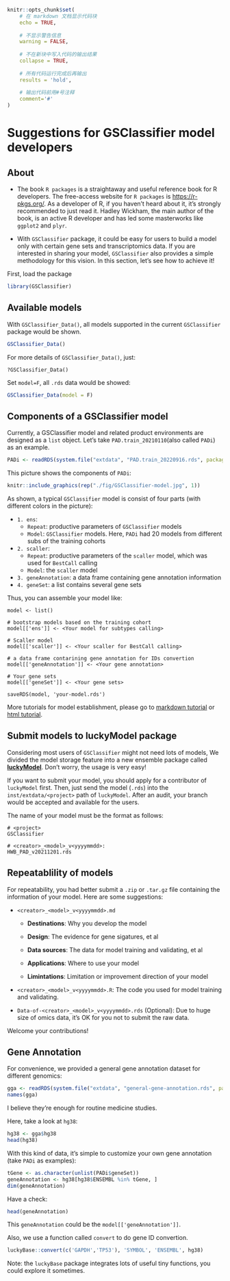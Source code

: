 

```r
knitr::opts_chunk$set(
    # 在 markdown 文档显示代码块
    echo = TRUE, 
    
    # 不显示警告信息
    warning = FALSE, 
    
    # 不在新块中写入代码的输出结果
    collapse = TRUE, 
    
    # 所有代码运行完成后再输出
    results = 'hold', 
    
    # 输出代码前用#号注释
    comment='#'
)
```

# Suggestions for GSClassifier model developers


## About

+ The book `R packages` is a straightaway and useful reference book for R developers. The free-access website for `R packages` is [https://r-pkgs.org/](https://r-pkgs.org/). As a developer of R, if you haven't heard about it, it's strongly recommended to just read it. Hadley Wickham, the main author of the book, is an active R developer and has led some masterworks like `ggplot2` and `plyr`.

+ With `GSClassifier` package, it could be easy for users to build a model only with certain gene sets and transcriptomics data. If you are interested in sharing your model, `GSClassifier` also provides a simple methodology for this vision. In this section, let's see how to achieve it!

First, load the package

```r
library(GSClassifier)
```

## Available models

With `GSClassifier_Data()`, all models supported in the current `GSClassifier` package would be shown.

```r
GSClassifier_Data()
```

For more details of `GSClassifier_Data()`, just:

```
?GSClassifier_Data()
```

Set `model=F`, all `.rds` data would be showed:

```r
GSClassifier_Data(model = F)
```



## Components of a GSClassifier model

Currently, a GSClassifier model and related product environments are designed as a `list` object. Let's take `PAD.train_20210110`(also called `PADi`) as an example.

```r
PADi <- readRDS(system.file("extdata", "PAD.train_20220916.rds", package = "GSClassifier")) 
```


This picture shows the components of `PADi`:

```r
knitr::include_graphics(rep("./fig/GSClassifier-model.jpg", 1))
```

As shown, a typical `GSClassifier` model is consist of four parts (with different colors in the picture):

+ `1. ens`: 
  + `Repeat`: productive parameters of `GSClassifier` models
  + `Model`: `GSClassifier` models. Here, `PADi` had 20 models from different subs of the training cohorts
+ `2. scaller`: 
  + `Repeat`: productive parameters of the `scaller` model, which was used for `BestCall` calling
  + `Model`: the `scaller` model
+ `3. geneAnnotation`: a data frame containing gene annotation information
+ `4. geneSet`: a list contains several gene sets

Thus, you can assemble your model like:

```
model <- list()

# bootstrap models based on the training cohort
model[['ens']] <- <Your model for subtypes calling>

# Scaller model
model[['scaller']] <- <Your scaller for BestCall calling>

# a data frame contarining gene annotation for IDs convertion
model[['geneAnnotation']] <- <Your gene annotation>

# Your gene sets
model[['geneSet']] <- <Your gene sets>

saveRDS(model, 'your-model.rds')

```

More tutorials for model establishment, please go to [markdown tutorial](https://github.com/huangwb8/GSClassifier/wiki/Model-establishment) or [html tutorial](http://htmlpreview.github.io/?https://raw.githubusercontent.com/wiki/huangwb8/GSClassifier/Model-establishment.html).

## Submit models to luckyModel package 

Considering most users of `GSClassifier` might not need lots of models, We divided the model storage feature into a new ensemble package called [**luckyModel**](https://github.com/huangwb8/luckyModel). Don't worry, the usage is very easy!

If you want to submit your model, you should apply for a contributor of `luckyModel` first. Then, just send the model (`.rds`) into the `inst/extdata/<project>` path of `luckyModel`. After an audit, your branch would be accepted and available for the users. 

The name of your model must be the format as follows:

```
# <project>
GSClassifier

# <creator>_<model>_v<yyyymmdd>:
HWB_PAD_v20211201.rds
```

## Repeatablility of models

For repeatability, you had better submit a `.zip` or `.tar.gz` file containing the information of your model. Here are some suggestions:  

+ `<creator>_<model>_v<yyyymmdd>.md`

  + **Destinations**: Why you develop the model

  + **Design**: The evidence for gene sigatures, et al

  + **Data sources**: The data for model training and validating, et al

  + **Applications**: Where to use your model

  + **Limintations**: Limitation or improvement direction of your model

+ `<creator>_<model>_v<yyyymmdd>.R`: The code you used for model training and validating. 

+ `Data-of-<creator>_<model>_v<yyyymmdd>.rds` (Optional): Due to huge size of omics data, it's OK for you not to submit the raw data.

Welcome your contributions!

## Gene Annotation

For convenience, we provided a general gene annotation dataset for different genomics:

```r
gga <- readRDS(system.file("extdata", "general-gene-annotation.rds", package = "GSClassifier"))
names(gga)
```

I believe they're enough for routine medicine studies.

Here, take a look at `hg38`:

```r
hg38 <- gga$hg38
head(hg38)
```

With this kind of data, it's simple to customize your own gene annotation (take `PADi` as examples):

```r

tGene <- as.character(unlist(PADi$geneSet))
geneAnnotation <- hg38[hg38$ENSEMBL %in% tGene, ]
dim(geneAnnotation)

```

Have a check:

```r
head(geneAnnotation)
```

This `geneAnnotation` could be the `model[['geneAnnotation']]`.

Also, we use a function called `convert` to do gene ID convertion.

```r
luckyBase::convert(c('GAPDH','TP53'), 'SYMBOL', 'ENSEMBL', hg38)
```

Note: the `luckyBase` package integrates lots of useful tiny functions, you could explore it sometimes.



